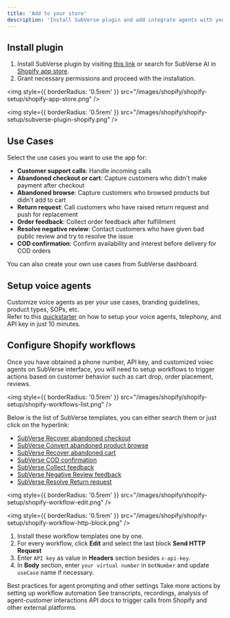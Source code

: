 ```yaml
---
title: 'Add to your store'
description: 'Install SubVerse plugin and add integrate agents with your shopify store'
---
```



## Install plugin
1. Install SubVerse plugin by visiting [this link](https://apps.shopify.com/) or search for SubVerse AI in [Shopify app store](https://apps.shopify.com/).
2. Grant necessary permissions and proceed with the installation.

<img
  style={{ borderRadius: '0.5rem' }}
  src="/images/shopify/shopify-setup/shopify-app-store.png"
/>

<img
  style={{ borderRadius: '0.5rem' }}
  src="/images/shopify/shopify-setup/subverse-plugin-shopify.png"
/>

## Use Cases
Select the use cases you want to use the app for:
- **Customer support calls**: Handle incoming calls
- **Abandoned checkout or cart**: Capture customers who didn't make payment after checkout
- **Abandoned browse**: Capture customers who browsed products but didn't add to cart
- **Return request**: Call customers who have raised return request and push for replacement
- **Order feedback**: Collect order feedback after fulfillment
- **Resolve negative review**: Contact customers who have given bad public review and try to resolve the issue
- **COD confirmation**: Confirm availability and interest before delivery for COD orders

You can also create your own use cases from SubVerse dashboard.

## Setup voice agents
Customize voice agents as per your use cases, branding guidelines, product types, SOPs, etc.  
Refer to this [quickstarter](http://localhost:3000/shopify/subverse-setup) on how to setup your voice agents, telephony, and API key in just 10 minutes.

## Configure Shopify workflows
Once you have obtained a phone number, API key, and customized voiec agents on SubVerse interface, you will need to setup workflows to trigger actions based on customer behavior such as cart drop, order placement, reviews.

<img
  style={{ borderRadius: '0.5rem' }}
  src="/images/shopify/shopify-setup/shopify-workflows-list.png"
/>

Below is the list of SubVerse templates, you can either search them or just click on the hyperlink:
- [SubVerse Recover abandoned checkout](https://admin.shopify.com/store/voicebottest/apps/flow/editor/templates/)
- [SubVerse Convert abandoned product browse](https://admin.shopify.com/store/voicebottest/apps/flow/editor/templates/)
- [SubVerse Recover abandoned cart](https://admin.shopify.com/store/voicebottest/apps/flow/editor/templates/)
- [SubVerse COD confirmation](https://admin.shopify.com/store/voicebottest/apps/flow/editor/templates/)
- [SubVerse Collect feedback](https://admin.shopify.com/store/voicebottest/apps/flow/editor/templates/)
- [SubVerse Negative Review feedback](https://admin.shopify.com/store/voicebottest/apps/flow/editor/templates/)
- [SubVerse Resolve Return request](https://admin.shopify.com/store/voicebottest/apps/flow/editor/templates/)

<img
  style={{ borderRadius: '0.5rem' }}
  src="/images/shopify/shopify-setup/shopify-workflow-edit.png"
/>

<img
  style={{ borderRadius: '0.5rem' }}
  src="/images/shopify/shopify-setup/shopify-workflow-http-block.png"
/>

1. Install these workflow templates one by one.
2. For every workflow, click **Edit** and select the last block **Send HTTP Request**
3. Enter `API key` as value in **Headers** section besides `x-api-key`.
4. In **Body** section, enter `your virtual number` in `botNumber` and update `useCase` name if necessary.

<CardGroup cols={2}>
  <Card
    title="Agent Configuration"
    icon="palette"
    href="https://mintlify.com/docs/settings/global"
  >
    Best practices for agent prompting and other settings
  </Card>
  <Card
    title="Workflow"
    icon="stars"
    href="https://mintlify.com/customers"
  >
    Take more actions by setting up workflow automation
  </Card>
  <Card
    title="Monitor Performance"
    icon="code"
    href="https://mintlify.com/docs/api-playground/openapi"
  >
    See transcripts, recordings, analysis of agent-customer interactions
  </Card>
  <Card
    title="API Docs"
    icon="screwdriver-wrench"
    href="https://mintlify.com/docs/content/components/accordions"
  >
    API docs to trigger calls from Shopify and other external platforms.
  </Card>
</CardGroup>

